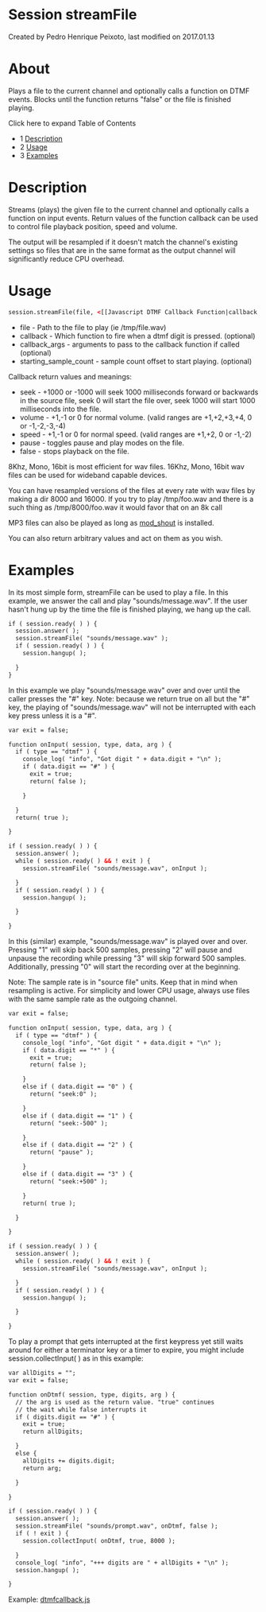 
# Session streamFile 

 Created by  Pedro Henrique Peixoto, last modified on 2017.01.13

# About

Plays a file to the current channel and optionally calls a function on DTMF events. Blocks until the function returns "false" or the file is finished playing.

Click here to expand Table of Contents

* 1 [Description](#description)
* 2 [Usage](#usage)
* 3 [Examples](#examples)

# Description

Streams (plays) the given file to the current channel and optionally calls a function on input events. Return values of the function callback can be used to control file playback position, speed and volume.

The output will be resampled if it doesn't match the channel's existing settings so files that are in the same format as the output channel will significantly reduce CPU overhead.

# Usage

```xml
session.streamFile(file, <[[Javascript DTMF Callback Function|callback function]]>, <callback_args>, <starting_sample_count>);
```

* file - Path to the file to play (ie /tmp/file.wav)
* callback - Which function to fire when a dtmf digit is pressed. (optional)
* callback\_args - arguments to pass to the callback function if called (optional)
* starting\_sample\_count - sample count offset to start playing. (optional)

Callback return values and meanings:

* seek - +1000 or -1000 will seek 1000 milliseconds forward or backwards in the source file, seek 0 will start the file over, seek 1000 will start 1000 milliseconds into the file.
* volume - +1,-1 or 0 for normal volume. (valid ranges are +1,+2,+3,+4, 0 or -1,-2,-3,-4)
* speed - +1,-1 or 0 for normal speed. (valid ranges are +1,+2, 0 or -1,-2)
* pause - toggles pause and play modes on the file.
* false - stops playback on the file.

8Khz, Mono, 16bit is most efficient for wav files. 16Khz, Mono, 16bit wav files can be used for wideband capable devices.

You can have resampled versions of the files at every rate with wav files by making a dir 8000 and 16000\. If you try to play /tmp/foo.wav and there is a such thing as /tmp/8000/foo.wav it would favor that on an 8k call

MP3 files can also be played as long as [mod\_shout](../../../Modules/mod_shout_3965531.mdx#21-play) is installed.

You can also return arbitrary values and act on them as you wish.

# Examples

In its most simple form, streamFile can be used to play a file. In this example, we answer the call and play "sounds/message.wav". If the user hasn't hung up by the time the file is finished playing, we hang up the call.

```xml
if ( session.ready( ) ) {
  session.answer( );
  session.streamFile( "sounds/message.wav" );
  if ( session.ready( ) ) {
    session.hangup( );

  }
}
```

In this example we play "sounds/message.wav" over and over until the caller presses the "#" key. Note: because we return true on all but the "#" key, the playing of "sounds/message.wav" will not be interrupted with each key press unless it is a "#".

```xml
var exit = false;

function onInput( session, type, data, arg ) {
  if ( type == "dtmf" ) {
    console_log( "info", "Got digit " + data.digit + "\n" );
    if ( data.digit == "#" ) {
      exit = true;
      return( false );

    }

  }
  return( true );

}

if ( session.ready( ) ) {
  session.answer( );
  while ( session.ready( ) && ! exit ) {
    session.streamFile( "sounds/message.wav", onInput );

  }
  if ( session.ready( ) ) {
    session.hangup( );

  }

}
```

In this (similar) example, "sounds/message.wav" is played over and over. Pressing "1" will skip back 500 samples, pressing "2" will pause and unpause the recording while pressing "3" will skip forward 500 samples. Additionally, pressing "0" will start the recording over at the beginning.

Note: The sample rate is in "source file" units. Keep that in mind when resampling is active. For simplicity and lower CPU usage, always use files with the same sample rate as the outgoing channel.

```xml
var exit = false;

function onInput( session, type, data, arg ) {
  if ( type == "dtmf" ) {
    console_log( "info", "Got digit " + data.digit + "\n" );
    if ( data.digit == "*" ) {
      exit = true;
      return( false );

    }
    else if ( data.digit == "0" ) {
      return( "seek:0" );

    }
    else if ( data.digit == "1" ) {
      return( "seek:-500" );

    }
    else if ( data.digit == "2" ) {
      return( "pause" );

    }
    else if ( data.digit == "3" ) {
      return( "seek:+500" );

    }
    return( true );

  }

}

if ( session.ready( ) ) {
  session.answer( );
  while ( session.ready( ) && ! exit ) {
    session.streamFile( "sounds/message.wav", onInput );

  }
  if ( session.ready( ) ) {
    session.hangup( );

  }

}
```

To play a prompt that gets interrupted at the first keypress yet still waits around for either a terminator key or a timer to expire, you might include session.collectInput( ) as in this example:

```xml
var allDigits = "";
var exit = false;

function onDtmf( session, type, digits, arg ) {
  // the arg is used as the return value. "true" continues 
  // the wait while false interrupts it
  if ( digits.digit == "#" ) {
    exit = true;
    return allDigits;

  }
  else {
    allDigits += digits.digit;
    return arg;

  }

}

if ( session.ready( ) ) {
  session.answer( );
  session.streamFile( "sounds/prompt.wav", onDtmf, false );
  if ( ! exit ) {
    session.collectInput( onDtmf, true, 8000 );

  }
  console_log( "info", "+++ digits are " + allDigits + "\n" );
  session.hangup( );

}
```

Example: [dtmfcallback.js](../Javascript-Examples/Javascript-Example---DTMF-Callback_7144571.mdx#0-about)


